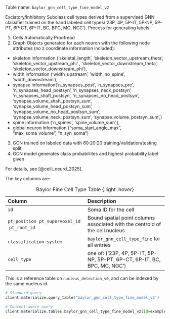 Table name: `baylor_gnn_cell_type_fine_model_v2`

Exciatory/Inhibitory Subclass cell types derived from a supervised GNN classifier trained on the hand labeled cell types('23P, 4P, 5P-IT, 5P-NP, 5P-PT, 6P-CT, 6P-IT, BC, BPC, MC, NGC'). Process for generating labels 

1. Cells Automatically Proofread  
2. Graph Objects generated for each neuron with the following node attributes (no z coordinate information included):  
  * skeleton information ('skeletal_length', 'skeleton_vector_upstream_theta', 'skeleton_vector_upstream_phi' , 'skeleton_vector_downstream_theta', 'skeleton_vector_downstream_phi'),  
  * width information ('width_upstream', 'width_no_spine', 'width_downstream'),  
  * synapse information('n_synapses_post', 'n_synapses_pre', 'n_synapses_head_postsyn',  'n_synapses_neck_postsyn', 'n_synapses_shaft_postsyn', 'n_synapses_no_head_postsyn', 'synapse_volume_shaft_postsyn_sum', 'synapse_volume_head_postsyn_sum', 'synapse_volume_no_head_postsyn_sum', 'synapse_volume_neck_postsyn_sum', 'synapse_volume_postsyn_sum',)
  * spine information ('n_spines', 'spine_volume_sum',),  
  * global neuron information ("soma_start_angle_max", "max_soma_volume", "n_syn_soma")  
3. GCN trained on labeled data with 60:20:20 training/validation/testing split  
4. GCN model generates class probabiliites and highest probability label given  

For details, see [@celii_neurd_2025].

The key columns are:

| Column | Description |
| :--- | :--- |
| `id` | Soma ID for the cell |
| `pt_position` \ `pt_supervoxel_id` \ `pt_root_id` | Bound spatial point columns associated with the centroid of the cell nucleus |
| `classification-system`| `baylor_gnn_cell_type_fine` for all entries |
| `cell_type` | one of: ('23P, 4P, 5P-IT, 5P-NP, 5P-PT, 6P-CT, 6P-IT, BC, BPC, MC, NGC') |

: Baylor Fine Cell Type Table {.light .hover}

:::{.callout-tip}
This is a reference table on `nucleus_detection_v0`, and can be indexed by the same nucleus id. 
:::

```python
# Standard query
client.materialize.query_table('baylor_gnn_cell_type_fine_model_v2')

# Content-aware query
client.materialize.tables.baylor_gnn_cell_type_fine_model_v2(id=example_nucleus_id).query()
```